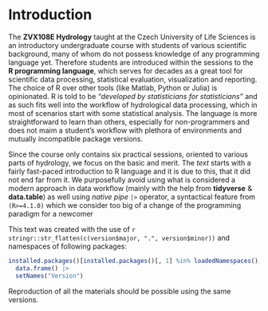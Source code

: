 # Introduction {.unnumbered}

The **ZVX108E Hydrology** taught at the Czech University of Life Sciences is an introductory undergraduate course with students of various scientific background, many of whom do not possess knowledge of any programming language yet. Therefore students are introduced within the sessions to the **R programming language**, which serves for decades as a great tool for scientific data processing, statistical evaluation, visualization and reporting. The choice of R over other tools (like Matlab, Python or Julia) is opinionated. R is told to be *"developed by statisticians for statisticians"* and as such fits well into the workflow of hydrological data processing, which in most of scenarios start with some statistical analysis. The language is more straightforward to learn than others, especially for non-programmers and does not maim a student's workflow with plethora of environments and mutually incompatible package versions. 

Since the course only contains six practical sessions, oriented to various parts of hydrology, we focus on the basic and merit. The *text* starts with a fairly fast-paced introduction to R language and it is due to this, that it did not end far from it. We purposefully avoid using what is considered a modern approach in data workflow (mainly with the help from **tidyverse** & **data.table**) as well using *native pipe* `|>` operator, a syntactical feature from `(R>=4.1.0)` which we consider too big of a change of the programming paradigm for a newcomer

This text was created with the use of `r stringr::str_flatten(c(version$major, ".", version$minor))` and namespaces of following packages:

```r
installed.packages()[installed.packages()[, 1] %in% loadedNamespaces(), ][, c("Version")] |> 
  data.frame() |> 
  setNames("Version") 
```

Reproduction of all the materials should be possible using the same versions.
